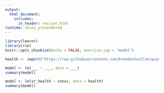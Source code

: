 ```yaml
---
output: 
  html_document:
    includes:
      in_header: resizer.html
runtime: shiny_prerendered
---
```



```r
library(learnr)
library(rio)
knitr::opts_chunk$set(echo = FALSE, exercise.cap = "model")

health <- import("https://raw.githubusercontent.com/brendanhcullen/psy612/master/labs/lab-3/data/consc_health.csv")
```


```r
model <- lm(___ ~ ___, data = ___)
summary(model)
```


```r
model <- lm(sr_health ~ consc, data = health)
summary(model)
```


<div data-iframe-height></div>
